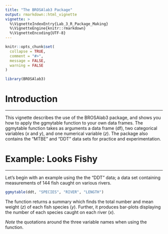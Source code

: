 ```yaml
---
title: "The BROSAlab3 Package"
output: rmarkdown::html_vignette
vignette: >
  %\VignetteIndexEntry{Lab_3_R_Package_Making}
  %\VignetteEngine{knitr::rmarkdown}
  %\VignetteEncoding{UTF-8}
---
```


```r
knitr::opts_chunk$set(
  collapse = TRUE,
  comment = "#>",
  message = FALSE,
  warning = FALSE
)
```

```r
library(BROSAlab3)
```

# Introduction

---

This vignette describes the use of the BROSAlab3 package, and shows you how to apply the ggmytable function to your own data frames. The ggmytable function takes as arguments a data frame (df), two categorical variables ($x$ and $y$), and one numerical variable ($z$). The package also contains the "MTBE" and "DDT" data sets for practice and experimentation.

# Example: Looks Fishy

---

Let's begin with an example using the the "DDT" data; a data set containing  measurements of 144 fish caught on various rivers. 

```r
ggmytable(ddt, "SPECIES", "RIVER", "LENGTH")
```

The function returns a summary which finds the total number and mean weight ($z$) of each fish species ($y$). Further, it produces bar-plots displaying the number of each species caught on each river ($x$).  

_Note_ the quotations around the three variable names when using the function.  



